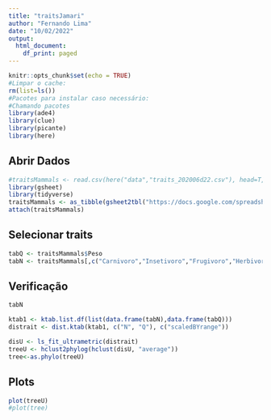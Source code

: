 ```yaml
---
title: "traitsJamari"
author: "Fernando Lima"
date: "10/02/2022"
output:
  html_document:
    df_print: paged
---
```


```r
knitr::opts_chunk$set(echo = TRUE)
#Limpar o cache:
rm(list=ls())
#Pacotes para instalar caso necessário:
#Chamando pacotes
library(ade4)
library(clue)
library(picante)
library(here)
```

## Abrir Dados

```r
#traitsMammals <- read.csv(here("data","traits_202006d22.csv"), head=T,  row.names=1, sep = ";")
library(gsheet)
library(tidyverse)
traitsMammals <- as_tibble(gsheet2tbl("https://docs.google.com/spreadsheets/d/13pazl0Qvzim1kQmDtM59mCIsBoZfYppwNEq7xYtkYk0/edit?usp=sharing"))
attach(traitsMammals)
```

## Selecionar traits

```r
tabQ <- traitsMammals$Peso
tabN <- traitsMammals[,c("Carnivoro","Insetivoro","Frugivoro","Herbivoro","Terrestre","Fossorial")] # 10,11,12,14,15,16
```

## Verificação

```r
tabN
```

```r
ktab1 <- ktab.list.df(list(data.frame(tabN),data.frame(tabQ)))
distrait <- dist.ktab(ktab1, c("N", "Q"), c("scaledBYrange"))

disU <- ls_fit_ultrametric(distrait)
treeU <- hclust2phylog(hclust(disU, "average"))
tree<-as.phylo(treeU)
```

## Plots

```r
plot(treeU)
#plot(tree)
```
